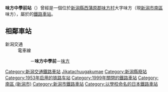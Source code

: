 {{noteTA
|T=zh-tw:味方中學前車站;zh-hk:味方中學前站;zh-cn:味方中学前站;
|1=zh-tw:味方中學前車站;zh-hk:味方中學前站;zh-cn:味方中学前站;
}}
{{日本車站資訊
|公司色  = #ccc
|文字色 = #000
|站名 = 味方中學前站
|日文原名 = 味方中学前
|平假名 = あじかたちゅうがくまえ
|羅馬拼音 = Azikatatyugakumae<!--http://www.page.sannet.ne.jp/ka8873/Dentetu/15Ajityu.html参照-->
|前一站 = {{link-ja|吉江站|吉江駅|吉江}}
|前一站距離 = 0.9
|後一站距離 = 1.1
|後一站 = [[味方站|味方]]
|圖片 = Park,_Remains_of_Ajikata-chugakumae_Station,_Niigata_Kotsu_Railway.jpg
|pxl = 
|圖片說明 = 跡地作為「味方中學前站跡地公園」進行整備。<br />由味方側觀看。（2007年9月15日攝）
|電報略號 = 
|所屬公司 = {{link-ja|新潟交通|新潟交通}}
|所屬路線 = {{link-ja|新潟交通電車線|新潟交通電車線}}
|距離 = 17.0
|起點站 = {{link-ja|白山前站|白山前駅|白山前}}
|所在地 = [[新潟縣|新潟縣]][[西蒲原郡|西蒲原郡]][[味方村|味方村]]大字味方*
|座標 = {{coord|37|47|13.9|N|139|0|49.9|E|type:railwaystation_region:JP-15|display=inline,title}}
|啟用年月日 = 1953年（昭和28年）4月1日
|廢站年月日 = 1999年（平成11年）4月5日
|車站構造 = [[地面車站|地面車站]]
|月台配置 = 1面1線
|乘客人數 = 
|統計年度 = 
|備註 = 
|全寬備註  = *現在為新潟市南區味方
}}
'''味方中學前站'''（{{jpn|j=味方中学前駅|hg=あじかたちゅうがくまええき|rm=Ajikata-chūgakumae eki|f=y}}）曾經是一個位於[[新潟縣|新潟縣]][[西蒲原郡|西蒲原郡]][[味方村|味方村]]大字味方（現[[新潟市|新潟市]][[南區_(新潟市)|南區]]味方），屬於{{link-ja|新潟交通電車線|新潟交通電車線}}的[[鐵路車站|鐵路車站]]。
== 相鄰車站 ==
; 新潟交通
: 電車線
:: {{link-ja|吉江站|吉江駅|吉江}}－'''味方中學前'''－[[味方站|味方]]

{{Japan-rail-stub}}

{{DEFAULTSORT:Ajikata-chugakumae-Eki}}
[[Category:新潟交通鐵路車站|Category:新潟交通鐵路車站]]
[[Category:日本鐵路車站_A|Jikatachuugakumae]]
[[Category:新潟縣廢站|Category:新潟縣廢站]]
[[Category:1953年启用的铁路车站|Category:1953年启用的铁路车站]]
[[Category:1999年關閉的鐵路車站|Category:1999年關閉的鐵路車站]]
[[Category:南區_(新潟市)|Category:南區 (新潟市)]]
[[Category:新潟市鐵路車站|Category:新潟市鐵路車站]]
[[Category:以學校命名的日本鐵路車站|Category:以學校命名的日本鐵路車站]]